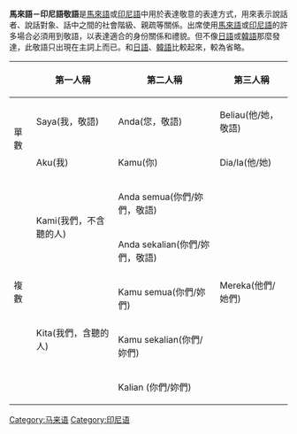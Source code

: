 {{Unreferenced|time=2021-04-15T01:42:57+00:00}}
'''馬來語－印尼語敬語'''是[[马来语|馬來語]]或[[印度尼西亚语|印尼語]]中用於表達敬意的表達方式，用來表示說話者、說話對象、話中之間的社會階級、親疏等關係。出席使用[[马来语|馬來語]]或[[印度尼西亚语|印尼語]]的許多場合必須用到敬語，以表達適合的身份關係和禮貌。但不像[[日语|日語]]或[[朝鮮語|韓語]]那麼發達，此敬語只出現在主詞上而已。和[[日语|日語]]、[[朝鮮語|韓語]]比較起來，較為省略。
{| class="wikitable"
|+
!
!第一人稱
!第二人稱
!第三人稱
|-
| rowspan="2" |單數
|Saya(我，敬語)
|Anda(您，敬語)
|Beliau(他/她，敬語)
|-
|Aku(我)
|Kamu(你)
|Dia/Ia(他/她)
|-
| rowspan="5" |複數
| rowspan="2" |Kami(我們，不含聽的人)
|Anda  semua(你們/妳們，敬語)
| rowspan="5" |Mereka(他們/她們)
|-
|Anda  sekalian(你們/妳們，敬語)
|-
| rowspan="3" |Kita(我們，含聽的人)
|Kamu semua(你們/妳們)
|-
|Kamu sekalian(你們/妳們)
|-
|Kalian (你們/妳們)
|}

[[Category:马来语|Category:马来语]]
[[Category:印尼语|Category:印尼语]]